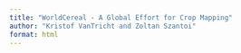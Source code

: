 ```yaml
---
title: "WorldCereal - A Global Effort for Crop Mapping"
author: "Kristof VanTricht and Zoltan Szantoi"
format: html
---
```


## 